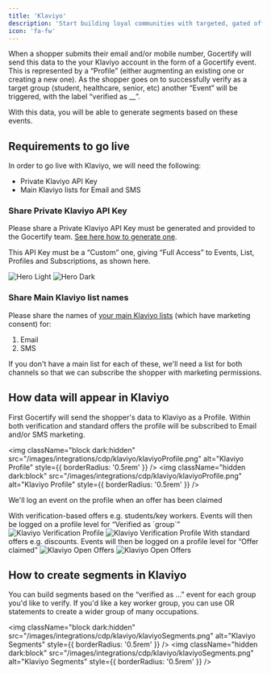 ```yaml
---
title: 'Klaviyo'
description: 'Start building loyal communities with targeted, gated offers.'
icon: 'fa-fw'
---
```


When a shopper submits their email and/or mobile number, Gocertify will send this data to the your Klaviyo account in the form of a Gocertify event. This is represented by a “Profile” (either augmenting an existing one or creating a new one).
As the shopper goes on to successfully verify as a target group (student, healthcare, senior, etc) another “Event” will be triggered, with the label “verified as __”. 

With this data, you will be able to generate segments based on these events.

## Requirements to go live

In order to go live with Klaviyo, we will need the following:

- Private Klaviyo API Key
- Main Klaviyo lists for Email and SMS

### Share Private Klaviyo API Key
Please share a Private Klaviyo API Key must be generated and provided to the Gocertify team. [See here how to generate one](https://help.klaviyo.com/hc/en-us/articles/7423954176283#before-you-begin1).

This API Key must be a “Custom” one, giving “Full Access” to Events, List, Profiles and Subscriptions, as shown here.

<Frame caption="Klaviyo API Key Permissions">
<img
  className="block dark:hidden"
  src="/images/integrations/cdp/klaviyo/klaviyoAPI.png"
  alt="Hero Light"
  style={{ borderRadius: '0.5rem' }}
/>
<img
  className="hidden dark:block"
  src="/images/integrations/cdp/klaviyo/klaviyoAPI.png"
  alt="Hero Dark"
  style={{ borderRadius: '0.5rem' }}
/>
</Frame>

### Share Main Klaviyo list names
Please share the names of [your main Klaviyo lists](https://help.klaviyo.com/hc/en-us/articles/360043947571) (which have marketing consent) for:

1. Email
2. SMS

If you don't have a main list for each of these, we'll need a list for both channels so that we can subscribe the shopper with marketing permissions.

## How data will appear in Klaviyo

First Gocertify will send the shopper's data to Klaviyo as a Profile. Within both verification and standard offers the profile will be subscribed to Email and/or SMS marketing.

<img
  className="block dark:hidden"
  src="/images/integrations/cdp/klaviyo/klaviyoProfile.png"
  alt="Klaviyo Profile"
  style={{ borderRadius: '0.5rem' }}
/>
<img
  className="hidden dark:block"
  src="/images/integrations/cdp/klaviyo/klaviyoProfile.png"
  alt="Klaviyo Profile"
  style={{ borderRadius: '0.5rem' }}
/>

We'll log an event on the profile when an offer has been claimed

<CardGroup>
<Card>
With verification-based offers e.g. students/key workers. Events will then be logged on a profile level for “Verified as `group`”
<img
  className="block dark:hidden"
  src="/images/integrations/cdp/klaviyo/klaviyoVerificationProfile.png"
  alt="Klaviyo Verification Profile"
  style={{ borderRadius: '0.5rem' }}
/>
<img
  className="hidden dark:block"
  src="/images/integrations/cdp/klaviyo/klaviyoVerificationProfile.png"
  alt="Klaviyo Verification Profile"
  style={{ borderRadius: '0.5rem' }}
/>


</Card>
<Card>
With standard offers e.g. discounts. Events will then be logged on a profile level for “Offer claimed”
<img
  className="block dark:hidden"
  src="/images/integrations/cdp/klaviyo/klaviyoOpenOffers.png"
  alt="Klaviyo Open Offers"
  style={{ borderRadius: '0.5rem' }}
/>
<img
  className="hidden dark:block"
  src="/images/integrations/cdp/klaviyo/klaviyoOpenOffers.png"
  alt="Klaviyo Open Offers"
  style={{ borderRadius: '0.5rem' }}
/>

</Card>
</CardGroup>

## How to create segments in Klaviyo
You can build segments based on the “verified as …” event for each group you'd like to verify. 
If you'd like a key worker group, you can use OR statements to create a wider group of many occupations.

<img
  className="block dark:hidden"
  src="/images/integrations/cdp/klaviyo/klaviyoSegments.png"
  alt="Klaviyo Segments"
  style={{ borderRadius: '0.5rem' }}
/>
<img
  className="hidden dark:block"
  src="/images/integrations/cdp/klaviyo/klaviyoSegments.png"
  alt="Klaviyo Segments"
  style={{ borderRadius: '0.5rem' }}
/>
